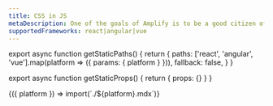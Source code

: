 ```yaml
---
title: CSS in JS
metaDescription: One of the goals of Amplify is to be a good citizen of the environment it exists in. As such, Amplify works hard to not interfere with other tools that are being used.
supportedFrameworks: react|angular|vue
---
```



export async function getStaticPaths() {
  return {
    paths: ['react', 'angular', 'vue'].map(platform => ({ params: { platform } })),
    fallback: false,
  }
}

export async function getStaticProps() {
  return { props: {} }
}

<Fragment useCommonWebContent>
  {({ platform }) => import(`./${platform}.mdx`)}
</Fragment>
